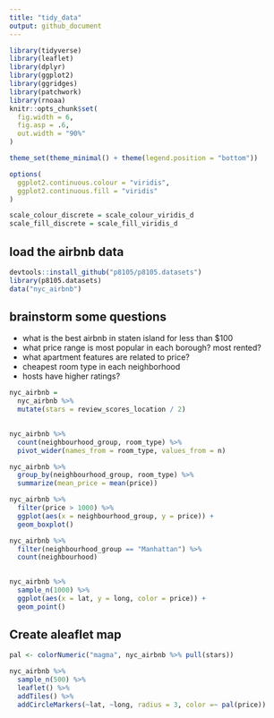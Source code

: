 ```yaml
---
title: "tidy_data"
output: github_document
---
```

```r
library(tidyverse)
library(leaflet)
library(dplyr)
library(ggplot2)
library(ggridges)
library(patchwork)
library(rnoaa)
knitr::opts_chunk$set(
  fig.width = 6,
  fig.asp = .6,
  out.width = "90%"
)

theme_set(theme_minimal() + theme(legend.position = "bottom"))

options(
  ggplot2.continuous.colour = "viridis",
  ggplot2.continuous.fill = "viridis"
)

scale_colour_discrete = scale_colour_viridis_d
scale_fill_discrete = scale_fill_viridis_d
```



## load the airbnb data
```r
devtools::install_github("p8105/p8105.datasets")
library(p8105.datasets)
data("nyc_airbnb")
```


## brainstorm some questions

* what is the best airbnb in staten island for less than $100
* what price range is most popular in each borough? most rented?
* what apartment features are related to price?
* cheapest room type in each neighborhood
* hosts have higher ratings?
```r
nyc_airbnb = 
  nyc_airbnb %>% 
  mutate(stars = review_scores_location / 2)
  
```

```r
nyc_airbnb %>% 
  count(neighbourhood_group, room_type) %>% 
  pivot_wider(names_from = room_type, values_from = n)
```

```r
nyc_airbnb %>% 
  group_by(neighbourhood_group, room_type) %>% 
  summarize(mean_price = mean(price))
```

```r
nyc_airbnb %>% 
  filter(price > 1000) %>% 
  ggplot(aes(x = neighbourhood_group, y = price)) +
  geom_boxplot()
```

```r
nyc_airbnb %>% 
  filter(neighbourhood_group == "Manhattan") %>% 
  count(neighbourhood)
  
```
```r
nyc_airbnb %>% 
  sample_n(1000) %>% 
  ggplot(aes(x = lat, y = long, color = price)) +
  geom_point()
```

## Create aleaflet map


```r
pal <- colorNumeric("magma", nyc_airbnb %>% pull(stars))

nyc_airbnb %>% 
  sample_n(500) %>% 
  leaflet() %>% 
  addTiles() %>% 
  addCircleMarkers(~lat, ~long, radius = 3, color =~ pal(price))
```

